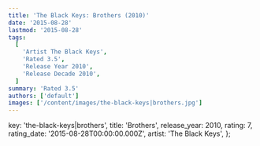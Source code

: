 ```yaml
---
title: 'The Black Keys: Brothers (2010)'
date: '2015-08-28'
lastmod: '2015-08-28'
tags:
  [
    'Artist The Black Keys',
    'Rated 3.5',
    'Release Year 2010',
    'Release Decade 2010',
  ]
summary: 'Rated 3.5'
authors: ['default']
images: ['/content/images/the-black-keys|brothers.jpg']
---
```


  key: 'the-black-keys|brothers',
  title: 'Brothers',
  release_year: 2010,
  rating: 7,
  rating_date: '2015-08-28T00:00:00.000Z',
  artist: 'The Black Keys',
};

<MusicRating data={data} />

